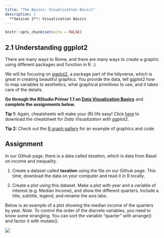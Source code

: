 ```yaml
---
title: "The Basics: Visualization Basics"
description: |
  **Session 2**: Visualization Basics
---
```


```r
knitr::opts_chunk$set(echo = FALSE)
```

## 2.1 Understanding ggplot2

There are many ways to Rome, and there are many ways to create a graphic using different packages and function in R. :)

We will be focusing on [ggplot2](https://ggplot2.tidyverse.org/), a package part of the tidyverse, which is great in creating beautiful graphics. You provide the data, tell ggplot2 how to map variables to aesthetics, what graphical primitives to use, and it takes care of the details. 

**Go through the RStudio Primer 1.1 on [Data Visualization Basics](https://rstudio.cloud/learn/primers/1.1)** and **complete the assignments below.**

**Tip 1:** Again, cheatsheets will make your (R) life easy! Click [here](resources/session1/data-visualization-2.1.pdf) to download the cheatsheet for *Data Visualization with ggplot2*.

**Tip 2:** Check out the [R graph gallery](https://www.r-graph-gallery.com/) for an example of graphics and code.

## Assignment


In our Github page, there is a data called *taxation*, which is data from Basel on income and inequality. 

  1. Create a dataset called **taxation** using the file on our Github page. This time, download the data on your computer and read it in R locally. 

  2. Create a plot using this dataset. Make a plot with year and a variable of interest (e.g. Median Income), and show the different quarters. Include a title, subtitle, legend, and rename the axis labs. 
  
Below is an example of a plot showing the median income of the quarters by year. *Note.* To control the order of the discrete variables, you need to know some wrangling. You can sort the variable "quarter" with arrange() and factor it with mutate().
  
  ![](resources/session2/inequality_basel.png)
  
  
